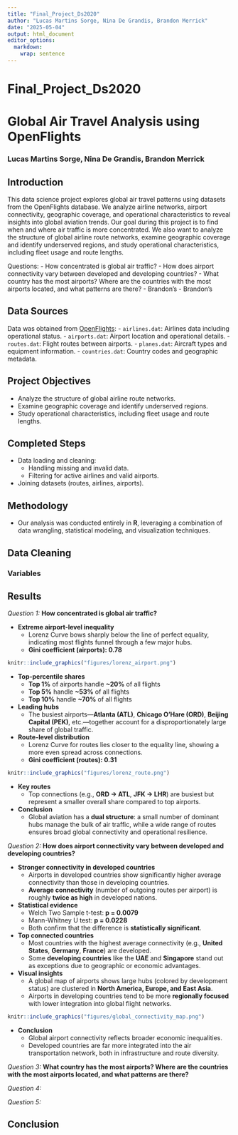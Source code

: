 ```yaml
---
title: "Final_Project_Ds2020"
author: "Lucas Martins Sorge, Nina De Grandis, Brandon Merrick"
date: "2025-05-04"
output: html_document
editor_options:
  markdown:
    wrap: sentence
---
```


# Final_Project_Ds2020

# Global Air Travel Analysis using OpenFlights

### Lucas Martins Sorge, Nina De Grandis, Brandon Merrick

## Introduction

This data science project explores global air travel patterns using datasets from the OpenFlights database.
We analyze airline networks, airport connectivity, geographic coverage, and operational characteristics to reveal insights into global aviation trends.
Our goal during this project is to find when and where air traffic is more concentrated.
We also want to analyze the structure of global airline route networks, examine geographic coverage and identify underserved regions, and study operational characteristics, including fleet usage and route lengths.

Questions: - How concentrated is global air traffic?
- How does airport connectivity vary between developed and developing countries?
- What country has the most airports?
Where are the countries with the most airports located, and what patterns are there?
- Brandon's - Brandon's

## Data Sources

Data was obtained from [OpenFlights](https://openflights.org/data.php): - `airlines.dat`: Airlines data including operational status.
- `airports.dat`: Airport location and operational details.
- `routes.dat`: Flight routes between airports.
- `planes.dat`: Aircraft types and equipment information.
- `countries.dat`: Country codes and geographic metadata.

## Project Objectives

-   Analyze the structure of global airline route networks.
-   Examine geographic coverage and identify underserved regions.
-   Study operational characteristics, including fleet usage and route lengths.

## Completed Steps

-   Data loading and cleaning:
    -   Handling missing and invalid data.
    -   Filtering for active airlines and valid airports.
-   Joining datasets (routes, airlines, airports).

## Methodology

-   Our analysis was conducted entirely in **R**, leveraging a combination of data wrangling, statistical modeling, and visualization techniques.

## Data Cleaning

### Variables

## Results

*Question 1:* **How concentrated is global air traffic?**

-   **Extreme airport-level inequality**
    -   Lorenz Curve bows sharply below the line of perfect equality, indicating most flights funnel through a few major hubs.\
    -   **Gini coefficient (airports): 0.78**

```r
knitr::include_graphics("figures/lorenz_airport.png")
```

-   **Top-percentile shares**
    -   **Top 1%** of airports handle **\~20%** of all flights\
    -   **Top 5%** handle **\~53%** of all flights\
    -   **Top 10%** handle **\~70%** of all flights
-   **Leading hubs**
    -   The busiest airports—**Atlanta (ATL)**, **Chicago O’Hare (ORD)**, **Beijing Capital (PEK)**, etc.—together account for a disproportionately large share of global traffic.
-   **Route-level distribution**
    -   Lorenz Curve for routes lies closer to the equality line, showing a more even spread across connections.\
    -   **Gini coefficient (routes): 0.31**

```r
knitr::include_graphics("figures/lorenz_route.png")
```

-   **Key routes**
    -   Top connections (e.g., **ORD → ATL**, **JFK → LHR**) are busiest but represent a smaller overall share compared to top airports.
-   **Conclusion**
    -   Global aviation has a **dual structure**: a small number of dominant hubs manage the bulk of air traffic, while a wide range of routes ensures broad global connectivity and operational resilience.

*Question 2:* **How does airport connectivity vary between developed and developing countries?**

-   **Stronger connectivity in developed countries**
    -   Airports in developed countries show significantly higher average connectivity than those in developing countries.
    -   **Average connectivity** (number of outgoing routes per airport) is roughly **twice as high** in developed nations.
-   **Statistical evidence**
    -   Welch Two Sample t-test: **p = 0.0079**
    -   Mann-Whitney U test: **p = 0.0228**
    -   Both confirm that the difference is **statistically significant**.
-   **Top connected countries**
    -   Most countries with the highest average connectivity (e.g., **United States**, **Germany**, **France**) are developed.
    -   Some **developing countries** like the **UAE** and **Singapore** stand out as exceptions due to geographic or economic advantages.
-   **Visual insights**
    -   A global map of airports shows large hubs (colored by development status) are clustered in **North America, Europe, and East Asia**.
    -   Airports in developing countries tend to be more **regionally focused** with lower integration into global flight networks.

```r
knitr::include_graphics("figures/global_connectivity_map.png")
```

-   **Conclusion**
    -   Global airport connectivity reflects broader economic inequalities.
    -   Developed countries are far more integrated into the air transportation network, both in infrastructure and route diversity.

*Question 3:* **What country has the most airports? Where are the countries with the most airports located, and what patterns are there?**

*Question 4:*

*Question 5:*

## Conclusion

